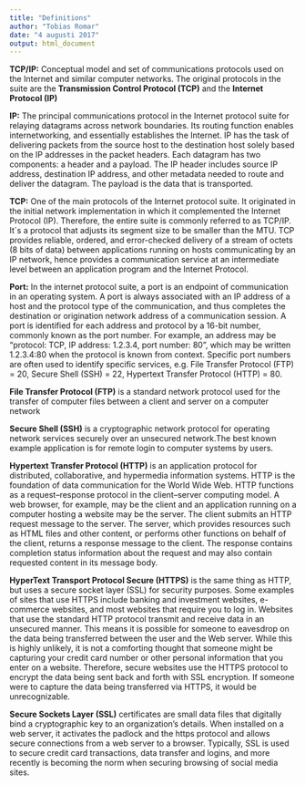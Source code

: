 ---
title: "Definitions"
author: "Tobias Romar"
date: "4 augusti 2017"
output: html_document
---

**TCP/IP:** Conceptual model and set of communications protocols used on the 
Internet and similar computer networks.  The original protocols in the suite are 
the **Transmission Control Protocol (TCP)** and the **Internet Protocol (IP)**
 
**IP:** The principal communications protocol in the Internet protocol suite for 
relaying datagrams across network boundaries. Its routing function enables 
internetworking, and essentially establishes the Internet. IP has the task of 
delivering packets from the source host to the destination host solely based on 
the IP addresses in the packet headers. Each datagram has two components: a 
header and a payload. The IP header includes source IP address, destination IP 
address, and other metadata needed to route and deliver the datagram. The 
payload is the data that is transported. 
 
**TCP:** One of the main protocols of the Internet protocol suite. It originated 
in the initial network implementation in which it complemented the Internet 
Protocol (IP). Therefore, the entire suite is commonly referred to as TCP/IP. 
It´s a protocol that adjusts its segment size to be smaller than the MTU. TCP 
provides reliable, ordered, and error-checked delivery of a stream of octets 
(8 bits of data) between applications running on hosts communicating by an IP 
network, hence provides a communication service at an intermediate level between 
an application program and the Internet Protocol.

**Port:** In the internet protocol suite, a port is an endpoint of communication 
in an operating system. A port is always associated with an IP address of a host 
and the protocol type of the communication, and thus completes the destination 
or origination network address of a communication session. A port is identified 
for each address and protocol by a 16-bit number, commonly known as the port 
number. For example, an address may be "protocol: TCP, IP address: 1.2.3.4, port 
number: 80", which may be written 1.2.3.4:80 when the protocol is known from 
context. Specific port numbers are often used to identify specific services, 
e.g. File Transfer Protocol (FTP) = 20, Secure Shell (SSH) = 22, Hypertext 
Transfer Protocol (HTTP) = 80.
 
**File Transfer Protocol (FTP)** is a standard network protocol used for the 
transfer of computer files between a client and server on a computer network 
 
**Secure Shell (SSH)** is a cryptographic network protocol for operating 
network services securely over an unsecured network.The best known example 
application is for remote login to computer systems by users.
 
**Hypertext Transfer Protocol (HTTP)** is an application protocol for 
distributed, collaborative, and hypermedia information systems. HTTP is the 
foundation of data communication for the World Wide Web. HTTP functions as a 
request–response protocol in the client–server computing model. A web browser, 
for example, may be the client and an application running on a computer hosting 
a website may be the server. The client submits an HTTP request message to the 
server. The server, which provides resources such as HTML files and other 
content, or performs other functions on behalf of the client, returns a response 
message to the client. The response contains completion status information about 
the request and may also contain requested content in its message body. 

**HyperText Transport Protocol Secure (HTTPS)**  is the same thing as HTTP, 
but uses a secure socket layer (SSL) for security purposes. Some examples 
of sites that use HTTPS include banking and investment websites, e-commerce 
websites, and most websites that require you to log in. Websites that use the 
standard HTTP protocol transmit and receive data in an unsecured manner. This 
means it is possible for someone to eavesdrop on the data being transferred 
between the user and the Web server. While this is highly unlikely, it is not a 
comforting thought that someone might be capturing your credit card number or 
other personal information that you enter on a website. Therefore, secure 
websites use the HTTPS protocol to encrypt the data being sent back and forth 
with SSL encryption. If someone were to capture the data being transferred via 
HTTPS, it would be unrecognizable.

**Secure Sockets Layer (SSL)** certificates are small data files that digitally 
bind a cryptographic key to an organization’s details. When installed on a web 
server, it activates the padlock and the https protocol and allows secure 
connections from a web server to a browser. Typically, SSL is used to secure 
credit card transactions, data transfer and logins, and more recently is 
becoming the norm when securing browsing of social media sites.